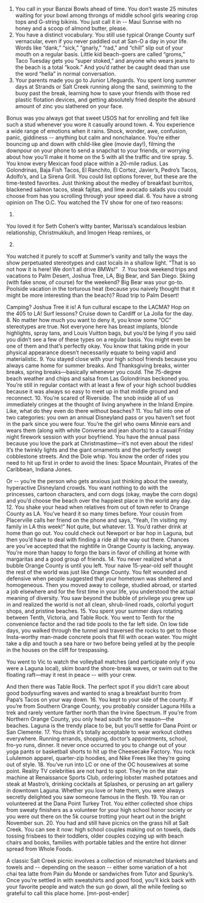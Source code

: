 1. You call in your Banzai Bowls ahead of time.
You don’t waste 25 minutes waiting for your bowl among throngs of middle school girls wearing crop tops and G-string bikinis. You just call it in -- Maui Sunrise with no honey and a scoop of almond butter, please.
2. You have a distinct vocabulary.
You still use typical Orange County surf vernacular, even if you never paddled out at San-O a day in your life. Words like “dank,” “sick,” “gnarly,” “rad,” and “chill” slip out of your mouth on a regular basis. Little kid beach-goers are called “groms,” Taco Tuesday gets you “super stoked,” and anyone who wears jeans to the beach is a total “kook.” And you’d rather be caught dead than use the word “hella” in normal conversation.
3. Your parents made you go to Junior Lifeguards.
You spent long summer days at Strands or Salt Creek running along the sand, swimming to the buoy past the break, learning how to save your friends with those red plastic flotation devices, and getting absolutely fried despite the absurd amount of zinc you slathered on your face.

Bonus was you always got that sweet USOS hat for enrolling and felt like such a stud whenever you wore it casually around town.
4. You experience a wide range of emotions when it rains.
Shock, wonder, awe, confusion, panic, giddiness -- anything but calm and nonchalance. You’re either bouncing up and down with child-like glee (movie day!), filming the downpour on your phone to send a snapchat to your friends, or worrying about how you’ll make it home on the 5 with all the traffic and tire spray.
5. You know every Mexican food place within a 20-mile radius.
Las Golondrinas, Baja Fish Tacos, El Ranchito, El Cortez, Javier’s, Pedro’s Tacos, Adolfo’s, and La Sirena Grill. You could list options forever, but these are the time-tested favorites. Just thinking about the medley of breakfast burritos, blackened salmon tacos, steak fajitas, and lime avocado salads you could choose from has you scrolling through your speed dial.
6. You have a strong opinion on The O.C.
You watched the TV show for one of two reasons:

1.

 	
You loved it for Seth Cohen’s witty banter, Marissa’s scandalous lesbian relationship, Christmukkuh, and Imogen Heap remixes, or


2.
You watched it purely to scoff at Summer’s vanity and tally the ways the show perpetuated stereotypes and cast locals in a shallow light. “That is so not how it is here! We don’t all drive BMWs!”
&nbsp;
7. You took weekend trips and vacations to Palm Desert, Joshua Tree, LA, Big Bear, and San Diego.
Skiing (with fake snow, of course) for the weekend? Big Bear was your go-to. Poolside vacation in the torturous heat (because you naively thought that it might be more interesting than the beach)? Road trip to Palm Desert!

Camping? Joshua Tree it is! A fun cultural escape to the LACMA? Hop on the 405 to LA! Surf lessons? Cruise down to Cardiff or La Jolla for the day.
8. No matter how much you want to deny it, you know some “OC” stereotypes are true.
Not everyone here has breast implants, blonde highlights, spray tans, and Louis Vuitton bags, but you’d be lying if you said you didn’t see a few of these types on a regular basis. You might even be one of them and that’s perfectly okay. You know that taking pride in your physical appearance doesn’t necessarily equate to being vapid and materialistic.
9. You stayed close with your high school friends because you always came home for summer breaks.
And Thanksgiving breaks, winter breaks, spring breaks—basically whenever you could. The 75-degree beach weather and chips and salsa from Las Golondrinas beckoned you. You’re still in regular contact with at least a few of your high school buddies because it was always so easy to meet up in that middle ground and reconnect.
10. You’re scared of Riverside.
The snob inside all of us immediately cringes at the thought of living anywhere in the Inland Empire. Like, what do they even do there without beaches?
11. You fall into one of two categories: you own an annual Disneyland pass or you haven’t set foot in the park since you were four.
You’re the girl who owns Minnie ears and wears them (along with white Converse and jean shorts) to a casual Friday night firework session with your boyfriend. You have the annual pass because you love the park at Christmastime—it’s not even about the rides! It’s the twinkly lights and the giant ornaments and the perfectly swept cobblestone streets. And the Dole whip. You know the order of rides you need to hit up first in order to avoid the lines: Space Mountain, Pirates of the Caribbean, Indiana Jones.

Or -- you’re the person who gets anxious just thinking about the sweaty, hyperactive Disneyland crowds. You want nothing to do with the princesses, cartoon characters, and corn dogs (okay, maybe the corn dogs) and you’d choose the beach over the happiest place in the world any day.
12. You shake your head when relatives from out of town refer to Orange County as LA.
You’ve heard it so many times before. Your cousin from Placerville calls her friend on the phone and says, “Yeah, I’m visiting my family in LA this week!” Not quite, but whatever.
13. You’d rather drink at home than go out.
You could check out Newport or bar hop in Laguna, but then you’d have to deal with finding a ride all the way out there. Chances are you’ve accepted that the nightlife in Orange County is lacking, anyway. You’re more than happy to forgo the bars in favor of chilling at home with margaritas and a good group of friends.
14. You never realized what a bubble Orange County is until you left.
Your naive 15-year-old self thought the rest of the world was just like Orange County. You felt wounded and defensive when people suggested that your hometown was sheltered and homogeneous. Then you moved away to college, studied abroad, or started a job elsewhere and for the first time in your life, you understood the actual meaning of diversity. You saw beyond the bubble of privilege you grew up in and realized the world is not all clean, shrub-lined roads, colorful yogurt shops, and pristine beaches.
15. You spent your summer days rotating between Tenth, Victoria, and Table Rock.
You went to Tenth for the convenience factor and the rad tide pools to the far left side. On low tide days, you walked through the tunnel and traversed the rocks to get to those Insta-worthy man-made concrete pools that fill with ocean water. You might take a dip and touch a sea hare or two before being yelled at by the people in the houses on the cliff for trespassing.

You went to Vic to watch the volleyball matches (and participate only if you were a Laguna local), skim board the shore-break waves, or swim out to the floating raft—may it rest in peace -- with your crew.

And then there was Table Rock. The perfect spot if you didn’t care about good bodysurfing waves and wanted to snag a breakfast burrito from Papa’s Tacos on your way down.
16. You kept to your side of the county.
If you’re from Southern Orange County, you probably consider Laguna Hills a trek and rarely venture farther north than the Irvine Spectrum. If you’re from Northern Orange County, you only head south for one reason—the beaches. Laguna is the trendy place to be, but you’ll settle for Dana Point or San Clemente.
17. You think it’s totally acceptable to wear workout clothes everywhere.
Running errands, shopping, doctor’s appointments, school, fro-yo runs, dinner. It never once occurred to you to change out of your yoga pants or basketball shorts to hit up the Cheesecake Factory. You rock Lululemon apparel, quarter-zip hoodies, and Nike Frees like they’re going out of style.
18. You’ve run into LC or one of the OC housewives at some point.
Reality TV celebrities are not hard to spot. They’re on the stair machine at Renaissance Sports Club, ordering lobster mashed potatoes and steak at Mastro’s, drinking cocktails at Splashes, or perusing an art gallery in downtown Laguna.
Whether you love or hate them, you were always secretly delighted you saw someone famous in the flesh.
19. You ran or volunteered at the Dana Point Turkey Trot.
You either collected shoe chips from sweaty finishers as a volunteer for your high school honor society or you were out there on the 5k course trotting your heart out in the bright November sun.
20. You had and still have picnics on the grass hill at Salt Creek.
You can see it now: high school couples making out on towels, dads tossing frisbees to their toddlers, older couples cozying up with beach chairs and books, families with portable tables and the entire hot dinner spread from Whole Foods.

A classic Salt Creek picnic involves a collection of mismatched blankets and towels and -- depending on the season -- either some variation of a hot chai tea latte from Pain du Monde or sandwiches from Tutor and Spunky’s. Once you’re settled in with sweatshirts and good food, you’ll kick back with your favorite people and watch the sun go down, all the while feeling so grateful to call this place home. [mn-post-ender]